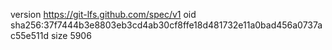 version https://git-lfs.github.com/spec/v1
oid sha256:37f7444b3e8803eb3cd4ab30cf8ffe18d481732e11a0bad456a0737ac55e511d
size 5906
